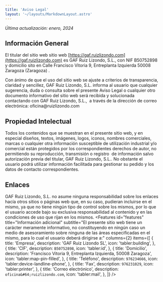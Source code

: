 ```yaml
---
title: 'Aviso Legal'
layout: '~/layouts/MarkdownLayout.astro'
---
```



*Última actualización: enero, 2024*
## Información General

El titular del sitio web sitio web [https://gaf.ruizlizondo.com](https://gaf.ruizlizondo.com) es GAF Ruiz Lizondo, S.L., con NIF B50752898 y domicilio sito en Calle Francisco Vitoria 9, Entreplanta Izquierda 50008 Zaragoza (Zaragoza) .

Con ánimo de que el uso del sitio web se ajuste a criterios de transparencia, claridad y sencillez, GAF Ruiz Lizondo, S.L. informa al usuario que cualquier sugerencia, duda o consulta sobre el presente Aviso Legal o cualquier otro documento informativo del sitio web será recibida y solucionada contactando con GAF Ruiz Lizondo, S.L.,  a través de la dirección de correo electrónica: oficina&#64;ruizlizondo.com

## Propiedad Intelectual

Todos los contenidos que se muestran en el presente sitio web, y en especial diseños, textos, imágenes, logos, iconos, nombres comerciales, marcas o cualquier otra información susceptible de utilización industrial y/o comercial están protegidos por los correspondientes derechos de autor, no permitiendo su reproducción, transmisión o registro  de información salvo autorización previa del titular, GAF Ruiz Lizondo, S.L.. No obstante el usuario podrá utilizar información facilitada para gestionar su pedido y los datos de contacto correspondientes.

## Enlaces

GAF Ruiz Lizondo, S.L. no asume ninguna responsabilidad sobre los enlaces hacía otros sitios o páginas web que, en su caso, pudieran incluirse en el mismo, ya que no tiene ningún tipo de control sobre los mismos, por lo que el usuario accede bajo su exclusiva responsabilidad al contenido y en las condiciones de uso que rijan en los mismos.
   <Features
    id="features"
    title="Información adicional"
    subtitle="El presente sitio web tiene un carácter meramente informativo, no constituyendo en ningún caso un medio de asesoramiento sobre ninguna de las áreas especificadas en el mismo, para lo cual el usuario deberá dirigirse a:"
    columns={2}
    items={[
      {
        title: 'Empresa',
        description:
          'GAF Ruiz Lizondo SL',
        icon: 'tabler:building',
      },
      {
        title: 'CIF',
        description: `B50752898`,
        icon: 'tabler:id',
      },
      {
        title: 'Domicilio',
        description:
          'Francisco Vitoria 9, Entreplanta Izquierda, 50008 Zaragoza',
        icon: 'tabler:map-pin-filled',
      },
      {
        title: 'Teléfono',
        description: `976234666`,
        icon: 'tabler:device-landline-phone',
      },
      {
        title: 'Fax',
        description: `976231029`,
        icon: 'tabler:printer',
      },
      {
        title: 'Correo electrónico',
        description: `oficina&#64;ruizlizondo.com`,
        icon: 'tabler:mail',
      },
    ]}
  />

